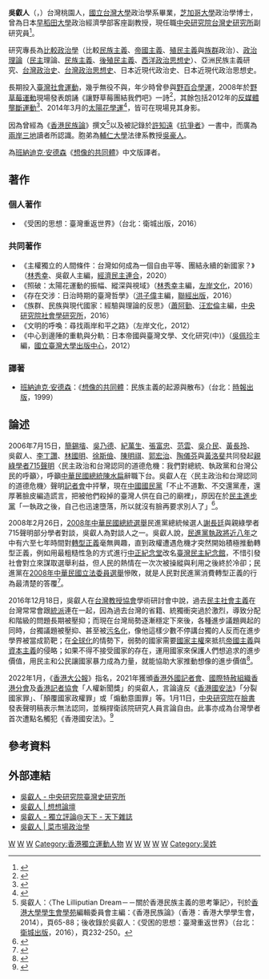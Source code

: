 {{infobox scholar
| image_name       = 反送中一週年613晚會 03.jpg
| image_size       = 250px
| image_alt        = 
| image_caption    = 
| name             = 吳叡人
| honorific_prefix = 
| honorific_suffix = [[博士|博士]]
| fullname         = 
| other_names      = 
| birth_date       = {{birth year and age|1962}}
| birth_place      = {{ROC}}[[桃園縣|桃園縣]]
| death_date       = 
| nationality      = {{ROC}}
| death_place      = 
| era              = 
| region           = 
| school_tradition = 
| alma_mater = [[國立臺灣大學|國立臺灣大學]]、[[芝加哥大學|芝加哥大學]]
| education = [[國立臺灣大學|國立臺灣大學]]政治學系 學士<br>[[芝加哥大學|芝加哥大學]]政治學 哲學博士
| main_interests   = [[臺灣政治史|臺灣政治史]]、[[比較政治學|比較政治學]]（比較民族主義、帝國主義、殖民主義與族群政治）、政治理論(民主理論、[[民族主義|民族主義]]、後殖民主義、西洋政治思想史)、亞洲民族主義研究、臺灣政治思想史、日本近現代政治史、日本近現代政治思想史
| notable_ideas    = 
| major_works      = 
| influences       = 
| influenced       = [[台灣青年反共救國團|台灣青年反共救國團]]
| workplaces = [[中央研究院台灣史研究所|中央研究院台灣史研究所]] 
}}

'''吳叡人'''（{{lang-en|Wu Rwei-ren}}，{{bd|1962年||||}}）台灣桃園人，[[國立台灣大學|國立台灣大學]]政治學系畢業，[[芝加哥大學|芝加哥大學]]政治學博士，曾為日本[[早稻田大學|早稻田大學]]政治經濟學部客座副教授，現任職[[中央研究院台灣史研究所|中央研究院台灣史研究所]]副研究員<ref>{{Cite web |url=http://www.ith.sinica.edu.tw/members_02_look.php?no=76 |title=吳叡人 - 中央研究院臺灣史研究所 |accessdate=2015-01-14 |archive-date=2017-08-28 |archive-url=https://web.archive.org/web/20170828231023/http://www.ith.sinica.edu.tw/members_02_look.php?no=76 |dead-url=no }}</ref>。

研究專長為[[比較政治學|比較政治學]]（比較[[民族主義|民族主義]]、[[帝國主義|帝國主義]]、[[殖民主義|殖民主義]]與[[族群|族群]]政治）、[[政治理論|政治理論]]（[[民主|民主]]理論、[[民族主義|民族主義]]、[[後殖民主義|後殖民主義]]、[[西洋政治思想史|西洋政治思想史]]）、亞洲民族主義研究、[[台灣政治史|台灣政治史]]、[[台灣政治思想史|台灣政治思想史]]、日本近現代政治史、日本近現代政治思想史。

長期投入[[臺灣|臺灣]][[社會運動|社會運動]]，幾乎無役不與，年少時曾參與[[野百合學運|野百合學運]]，2008年於[[野草莓運動|野草莓運動]]現場發表朗誦《讓野草莓團結我們吧》一詩<ref>{{Cite web |url=https://www.youtube.com/watch?v=zHoBmK7G2IU |title=吳叡人獻詩: 讓野草莓團結我們吧 |access-date=2017-09-19 |archive-date=2020-05-05 |archive-url=https://web.archive.org/web/20200505091421/https://www.youtube.com/watch?v=zHoBmK7G2IU&gl=US&hl=en |dead-url=no }}</ref>，其餘包括2012年的[[反媒體壟斷運動|反媒體壟斷運動]]<ref>{{Cite web |url=https://www.youtube.com/watch?v=3IGNc3yBvlw |title=中研院吳叡人發言，句句超經典精彩至極不看後悔。 |accessdate=2017-09-19 |archive-date=2020-09-03 |archive-url=https://web.archive.org/web/20200903164532/https://www.youtube.com/watch?v=3IGNc3yBvlw |dead-url=no }}</ref>、2014年3月的[[太陽花學運|太陽花學運]]<ref>{{Cite web |url=https://www.youtube.com/watch?v=zXGOKdEOVkk |title=吳叡人：世界友人都在關注這場學運 |access-date=2017-09-19 |archive-date=2021-04-22 |archive-url=https://web.archive.org/web/20210422093029/https://www.youtube.com/watch?v=zXGOKdEOVkk |dead-url=no }}</ref>，皆可在現場見其身影。

因為曾經為《[[香港民族論|香港民族論]]》撰文<ref>吳叡人：〈The Lilliputian Dream－－關於香港民族主義的思考筆記〉，刊於[[香港大學學生會|香港大學學生會]][[學苑|學苑]]編輯委員會主編：《香港民族論》（香港：香港大學學生會，2014），頁65-88；後收錄於吳叡人：《受困的思想：臺灣重返世界》（台北：[[衛城出版|衛城出版]]，2016），頁232-250。</ref>以及被記錄於[[許知遠|許知遠]]《[[抗爭者_(報告文學)|抗爭者]]》一書中，而廣為[[兩岸三地|兩岸三地]]讀者所認識。胞弟為[[輔仁大學|輔仁大學]]法律系教授[[吳豪人|吳豪人]]。

為[[本尼迪克特·安德森|班納迪克·安德森]]《[[想像的共同體_(書)|想像的共同體]]》中文版譯者。

==著作==
===個人著作===
*《受困的思想：臺灣重返世界》（台北：衛城出版，2016）

===共同著作===
*《主權獨立的人間條件：台灣如何成為一個自由平等、團結永續的新國家？》（[[林秀幸|林秀幸]]、吳叡人主編，[[經濟民主連合|經濟民主連合]]，2020）
*《照破：太陽花運動的振幅、縱深與視域》（[[林秀幸|林秀幸]]主編，[[左岸文化|左岸文化]]，2016）
*《存在交涉：日治時期的臺灣哲學》（[[洪子偉|洪子偉]]主編，[[聯經出版|聯經出版]]，2016）
*《族群、民族與現代國家：經驗與理論的反思》（[[蕭阿勤|蕭阿勤]]、[[汪宏倫|汪宏倫]]主編，[[中央研究院社會學研究所|中央研究院社會學研究所]]，2016）
*《文明的呼喚：尋找兩岸和平之路》（左岸文化，2012）
*《中心到邊陲的重軌與分軌：日本帝國與臺灣文學、文化研究(中)》（[[吳佩珍|吳佩珍]]主編，[[國立臺灣大學出版中心|國立臺灣大學出版中心]]，2012）

===譯著===
*[[本尼迪克特·安德森|班納迪克·安德森]]：《[[想像的共同體_(書)|想像的共同體]]：民族主義的起源與散布》（台北：[[時報出版|時報出版]]，1999）

==論述==
2006年7月15日，[[簡錫堦|簡錫堦]]、[[吳乃德|吳乃德]]、[[紀萬生|紀萬生]]、[[張富忠|張富忠]]、[[范雲_(臺灣)|范雲]]、[[吳介民|吳介民]]、[[黃長玲|黃長玲]]、吳叡人、[[李丁讚|李丁讚]]、[[林國明|林國明]]、[[徐斯儉|徐斯儉]]、[[陳明祺|陳明祺]]、[[郭宏治|郭宏治]]、[[陶儀芬|陶儀芬]]與[[黃洛斐|黃洛斐]]共同發起[[親綠學者715聲明|親綠學者715聲明]]〈民主政治和台灣認同的道德危機：我們對總統、執政黨和台灣公民的呼籲〉，呼籲[[中華民國總統|中華民國總統]][[陳水扁|陳水扁]]辭職下台。吳叡人在〈民主政治和台灣認同的道德危機〉聲明[[記者會|記者會]]中抨擊，現在[[中國國民黨|中國國民黨]]「不止不道歉、不交還黨產，還厚著臉皮編造謊言，把被他們殺掉的臺灣人供在自己的廟裡」，原因在於[[民主進步黨|民主進步黨]]「一執政之後，自己也迅速墮落，所以就沒有臉再要求別人了」<ref>{{cite news|title=把民主運動重頭做起！|publisher=[[中時電子報|中時電子報]]|author=吳叡人|url=|date=2006-07-16|accessdate=2018-12-21}}</ref>。

2008年2月26日，[[2008年中華民國總統選舉|2008年中華民國總統選舉]]民進黨總統候選人[[謝長廷|謝長廷]]與親綠學者715聲明部分學者對談，吳叡人為對談人之一。吳叡人說，[[陳水扁政府|民進黨執政將近八年]]之中有六至七年時間對[[轉型正義|轉型正義]]毫無興趣，直到政權遭遇危機才突然開始積極推動轉型正義，例如用最粗糙性急的方式進行[[中正紀念堂|中正紀念堂]]改名[[臺灣民主紀念館|臺灣民主紀念館]]，不惜引發社會對立來謀取選舉利益，但人民的熱情在一次次被操縱與利用之後終於冷卻；民進黨在[[2008年中華民國立法委員選舉|2008年中華民國立法委員選舉]]慘敗，就是人民對民進黨消費轉型正義的行為最清楚的答覆<ref>{{cite news|title=學者：民進黨把轉型正義搞爛、搞臭|publisher=[[聯合報|聯合報]]|author=鄭任汶、黃雅詩|date=2008-02-27}}</ref>。

2016年12月18日，吳叡人在[[台灣教授協會|台灣教授協會]]學術研討會中說，過去[[民主社會主義|民主社會主義]]在台灣常常會跟[[統派|統派]]連在一起，因為過去台灣的省籍、統獨衝突過於激烈，導致分配和階級的問題長期被壓抑；而現在台灣局勢逐漸穩定下來後，各種進步議題興起的同時，台獨議題被壓抑、甚至被[[污名化|污名化]]，像他這樣少數不停講台獨的人反而在進步學界被當成箭靶；在[[全球化|全球化]]的情勢下，弱勢的國家需要[[國家主權|國家主權]]來抵抗[[帝國主義|帝國主義]]與[[資本主義|資本主義]]的侵略；如果不得不接受國家的存在，運用國家來保護人們想追求的進步價值，用民主和公民讓國家暴力成為力量，就能協助大家推動想像的進步價值<ref>{{cite news|title=吳叡人：國家主權是落實進步價值的先決條件|publisher=[[民報_(2014年)|民報]]|author=李秉芳|url=http://www.peoplenews.tw/news/f130a5b6-71c4-4464-960f-d62389174d2a|date=2016-12-18|accessdate=2016-12-18|archive-date=2017-09-20|archive-url=https://web.archive.org/web/20170920044609/http://www.peoplenews.tw/news/f130a5b6-71c4-4464-960f-d62389174d2a|dead-url=no}}</ref>。

2022年1月，《[[香港大公報|香港大公報]]》指名，2021年獲頒[[香港外國記者會|香港外國記者會]]、[[國際特赦組織香港分會|國際特赦組織香港分會]]及[[香港記者協會|香港記者協會]]「人權新聞獎」的吳叡人，言論違反《[[中華人民共和國香港特別行政區維護國家安全法|香港國安法]]》「分裂國家罪」、「顛覆國家政權罪」或「煽動意圖罪」等。1月11日，[[中央研究院|中央研究院]]在[[臉書|臉書]]發表聲明稿表示無法認同，並稱捍衛該院研究人員言論自由。此事亦成為台灣學者首次遭點名觸犯《香港國安法》。<ref>{{Cite web|title=港媒點名吳叡人違反國安法 中研院：捍衛言論自由|url=https://www.cna.com.tw/news/firstnews/202201110331.aspx|author=吳欣紜|work=[[中央通訊社|中央通訊社]]|date=2022-01-11|access-date=2022-01-11|language=zh-TW|archive-date=2022-01-12|archive-url=https://web.archive.org/web/20220112052641/https://www.cna.com.tw/news/firstnews/202201110331.aspx|dead-url=no}}</ref>

==參考資料==
{{reflist}}

==外部連結==
*[http://www.ith.sinica.edu.tw/members_02_look.php?no=76 吳叡人 - 中央研究院臺灣史研究所]{{Wayback|url=http://www.ith.sinica.edu.tw/members_02_look.php?no=76 |date=20170828231023 }}
*[http://www.thinkingtaiwan.com/author/2384 吳叡人 | 想想論壇]{{Wayback|url=http://www.thinkingtaiwan.com/author/2384 |date=20191101140355 }}
*[https://web.archive.org/web/20150626160815/http://opinion.cw.com.tw/blog/profile/80 吳叡人 - 獨立評論@天下 - 天下雜誌]
*[http://whogovernstw.org/category/rweirenwu 吳叡人 | 菜市場政治學]{{Wayback|url=http://whogovernstw.org/category/rweirenwu |date=20200807084511 }}

[[Category:台灣社會學家|W]]
[[Category:台灣政治學家|W]]
[[Category:臺灣政治運動者|W]]
[[Category:香港獨立運動人物|Category:香港獨立運動人物]]
[[Category:太陽花學運參與者|W]]
[[Category:中央研究院研究員|W]]
[[Category:早稻田大學教師|W]]
[[Category:芝加哥大學校友|W]]
[[Category:國立臺灣大學社會科學院校友|W]]
[[Category:吴姓|Category:吴姓]]